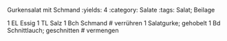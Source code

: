 Gurkensalat mit Schmand
:yields: 4
:category: Salate
:tags: Salat; Beilage

1 EL Essig
1 TL Salz
1 Bch Schmand
# verrühren
1 Salatgurke; gehobelt
1 Bd Schnittlauch; geschnitten
# vermengen 

